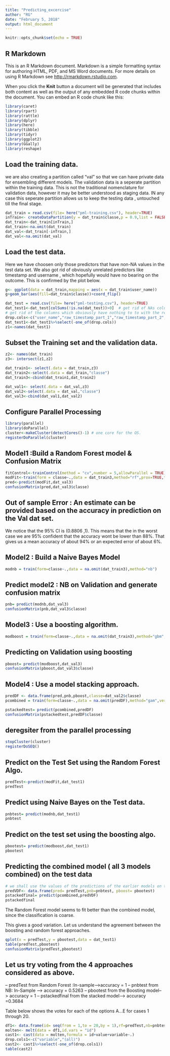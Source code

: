 ---
title: "Predicting_excercise"
author: "RG"
date: "February 5, 2018"
output: html_document
---

```{r setup, include=FALSE, message=FALSE,warning=FALSE}
knitr::opts_chunk$set(echo = TRUE)
```

## R Markdown

This is an R Markdown document. Markdown is a simple formatting syntax for authoring HTML, PDF, and MS Word documents. For more details on using R Markdown see <http://rmarkdown.rstudio.com>.

When you click the **Knit** button a document will be generated that includes both content as well as the output of any embedded R code chunks within the document. You can embed an R code chunk like this:

```{r load libraries, message=FALSE,warning=FALSE}
library(caret)
library(rpart)
library(rattle)
library(dplyr)
library(here)
library(tibble)
library(tidyr)
library(ggplot2)
library(GGally)
library(reshape)
```

## Load the training data.
we are also creating a partition called "val" so that we can have private data for ensembling different models.
The validation data is a seperate partition within the training data. This is not the traditional nomenclature for validation data,
however it may be better understood as staging data. IN any case this seperate partition allows us to keep the testing data , untouched till the final stage.

```{r discover, echo=TRUE, message=FALSE,warning=FALSE}
dat_train = read.csv(file= here("pml-training.csv"), header=TRUE)
inTrain<- createDataPartition(y = dat_train$classe,p = 0.9,list = FALSE)
dat_train<-dat_train[inTrain,]
dat_train<-na.omit(dat_train)
dat_val<-dat_train[-inTrain,]
dat_val<-na.omit(dat_val)

```
## Load the test data.
Here we have choosen only those predictors that have non-NA values in the test data set.
We also got rid of obviously unrelated predictors like timestamp and username , which hopefully would have no bearing on the outcome. This is confirmed by the plot below.
```{r, echo=FALSE,message=FALSE,warning=FALSE}
g<- ggplot(data = dat_train,mapping = aes(x = dat_train$user_name))
g+geom_bar(aes(fill=dat_train$classe))+coord_flip()
```

```{r, echo=FALSE,message=FALSE,warning=FALSE}
dat_test = read.csv(file= here("pml-testing.csv"), header=TRUE)
dat_test1<-dat_test[colSums(!is.na(dat_test))>0]  # get rid of NAs column wise.
# get rid of the columns which obviously have nothing to to with the response like username
drop.cols<-c("user_name","raw_timestamp_part_1","raw_timestamp_part_2","cvtd_timestamp","X","problem_id")
dat_test1<-dat_test1%>%select(-one_of(drop.cols))
z1<-names(dat_test1)
```


## Subset the Training set and the validation data.

```{r, echo=FALSE,message=FALSE,warning=FALSE}
z2<- names(dat_train)
z3<- intersect(z1,z2)

dat_train1<- select(.data = dat_train,z3)
dat_train2<-select(.data = dat_train,"classe")
dat_train3<-cbind(dat_train1,dat_train2)

dat_val1<- select(.data = dat_val,z3)
dat_val2<-select(.data = dat_val,"classe")
dat_val3<-cbind(dat_val1,dat_val2)

```




## Configure Parallel Processing
```{r,message=FALSE,warning=FALSE}
library(parallel)
library(doParallel)
cluster<-makeCluster(detectCores()-1) # one core for the OS.
registerDoParallel(cluster)
```

## Model1 :Build a Random Forest  model & Confusion Matrix
```{r build model1, echo =TRUE,message=FALSE,warning=FALSE}
fitControl<-trainControl(method = "cv",number = 5,allowParallel = TRUE)
modFit<-train(form = classe~.,data = dat_train3,method="rf",prox=TRUE,trControl=fitControl)
pred<-predict(modFit,dat_val3)
confusionMatrix(pred,dat_val3$classe)
```

## Out of sample Error : An estimate can be provided based on the accuracy in prediction on the Val dat set.
We notice that the 95% CI is (0.8806 ,1). This means that the in the worst case we are 95% confident that the accuracy wont be lower 
than 88%. That gives us a mean accuracy of about 94% or an expected error of about 6%.



## Model2 : Build a Naive Bayes Model 
```{r build model2, echo=TRUE,message=FALSE,warning=FALSE}
modnb = train(form=classe~.,data = na.omit(dat_train3),method="nb")
```


## Predict model2 : NB on Validation and generate confusion matrix
```{r,message=FALSE,warning=FALSE}
pnb= predict(modnb,dat_val3)
confusionMatrix(pnb,dat_val3$classe)
```

## Model3 : Use a boosting algorithm.
```{r, echo=FALSE, results= FALSE,message=FALSE,warning=FALSE}
modboost = train(form=classe~.,data = na.omit(dat_train3),method="gbm",verbose=FALSE)

```
## Predicting on Validation using boosting
```{r,message=FALSE,warning=FALSE}
pboost= predict(modboost,dat_val3)
confusionMatrix(pboost,dat_val3$classe)
```

## Model4 : Use a model stacking approach.

```{r, echo= FALSE, results=FALSE,message=FALSE,warning=FALSE}

predDF <- data.frame(pred,pnb,pboost,classe=dat_val2$classe)
pcombined = train(form=classe~.,data = na.omit(predDF),method="gam",verbose=FALSE)

pstackedtest= predict(pcombined,predDF)
confusionMatrix(pstackedtest,predDF$classe)
```


## deregsiter from the parallel processing
```{r,message=FALSE,warning=FALSE}
stopCluster(cluster)
registerDoSEQ()
```


## Predict on the Test Set using the Random Forest Algo.

```{r,message=FALSE,warning=FALSE}
predTest<-predict(modFit,dat_test1)
predTest
```


## Predict using Naive Bayes on the Test data.

```{r,message=FALSE,warning=FALSE}
pnbtest= predict(modnb,dat_test1)
pnbtest
```

## Predict on the test set using the boosting algo.
```{r,message=FALSE,warning=FALSE}
pbootest= predict(modboost,dat_test1)
pbootest

```

## Predicting the combined model ( all 3 models combined) on the test data
```{r,message=FALSE,warning=FALSE}
# we shall use the values of the predictions of the earlier models on the test data.Accordingly.
predVDF<- data.frame(pred= predTest,pnb=pnbtest, pboost= pbootest)
pstackedfinal= predict(pcombined,predVDF)
pstackedfinal

```


The Random Forest model seems to fit better than the combined model, since the classification is coarse. 



This gives a good variation. Let us understand the agreement between the boosting and random forest approaches.
```{r,message=FALSE,warning=FALSE}
qplot(x = predTest,y = pbootest,data = dat_test1)
table(predTest,pbootest)
confusionMatrix(predTest,pbootest)
```
## Let us try voting from the 4 approaches considered as above.

-- predTest from Random Forest  :In-sample-->accuracy = 1
-- pnbtest from NB: In-Sample --> accuracy = 0.5263
-- pbootest from the Boosting model--> accuracy = 1
-- pstackedfinal from the stacked model--> accuracy =0.3684

Table below shows the votes for each of the options A...E  for cases 1 through 20.
```{r, echo= FALSE,message=FALSE,warning=FALSE}
df1<- data.frame(id= seq(from = 1,to = 20,by = 1),rf=predTest,nb=pnbtest,boosting=pbootest,stacked=pstackedfinal)
molten<- melt(data = df1,id.vars = "id")
cast1<- cast(data = molten,formula = id+value+variable~.)
drop.cols1<-c("variable","(all)")
cast2<- cast1%>%select(-one_of(drop.cols1))
table(cast2)

```




